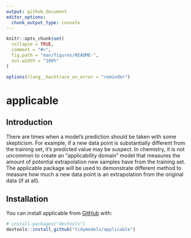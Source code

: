 ```yaml
---
output: github_document
editor_options: 
  chunk_output_type: console
---
```


<!-- README.md is generated from README.Rmd. Please edit that file -->

```r
knitr::opts_chunk$set(
  collapse = TRUE,
  comment = "#>",
  fig.path = "man/figures/README-",
  out.width = "100%"
)

options(rlang__backtrace_on_error = "reminder")
```

# applicable

<!-- badges: start -->
<!-- badges: end -->

## Introduction

There are times when a model's prediction should be taken with some skepticism. For example, if a new data point is substantially different from the training set, it's predicted value may be suspect. In chemistry, it is not uncommon to create an "applicability domain" model that measures the amount of potential extrapolation new samples have from the training set. The applicable package will be used to demonstrate different method to measure how much a new data point is an extrapolation from the original data (if at all).

## Installation

You can install applicable from [GitHub](https://github.com/) with:

``` r
# install.packages("devtools")
devtools::install_github("tidymodels/applicable")
```
